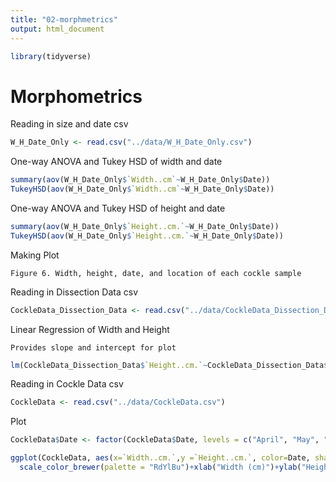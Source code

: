 ```yaml
---
title: "02-morphmetrics"
output: html_document
---
```


```r
library(tidyverse)
```


# Morphometrics 

Reading in size and date csv
```r
W_H_Date_Only <- read.csv("../data/W_H_Date_Only.csv")
```


One-way ANOVA and Tukey HSD of width and date
```r
summary(aov(W_H_Date_Only$`Width..cm`~W_H_Date_Only$Date)) 
TukeyHSD(aov(W_H_Date_Only$`Width..cm`~W_H_Date_Only$Date)) 
```


One-way ANOVA and Tukey HSD of height and date
```r
summary(aov(W_H_Date_Only$`Height..cm.`~W_H_Date_Only$Date))
TukeyHSD(aov(W_H_Date_Only$`Height..cm.`~W_H_Date_Only$Date))
```


Making Plot   

    Figure 6. Width, height, date, and location of each cockle sample
    
    
Reading in Dissection Data csv
```r
CockleData_Dissection_Data <- read.csv("../data/CockleData_Dissection_Data.csv")
```

Linear Regression of Width and Height 

    Provides slope and intercept for plot 
```r
lm(CockleData_Dissection_Data$`Height..cm.`~CockleData_Dissection_Data$`Width..cm.`)
```

Reading in Cockle Data csv
```r
CockleData <- read.csv("../data/CockleData.csv")
```

Plot
```r
CockleData$Date <- factor(CockleData$Date, levels = c("April", "May", "July", "July (Bags)"))

ggplot(CockleData, aes(x=`Width..cm.`,y =`Height..cm.`, color=Date, shape=Location),) + geom_point(size=3) + geom_abline(intercept=0.124, slope=0.8939, col = "black", size=0.5)+theme_bw()+
  scale_color_brewer(palette = "RdYlBu")+xlab("Width (cm)")+ylab("Height (cm)")   
```

